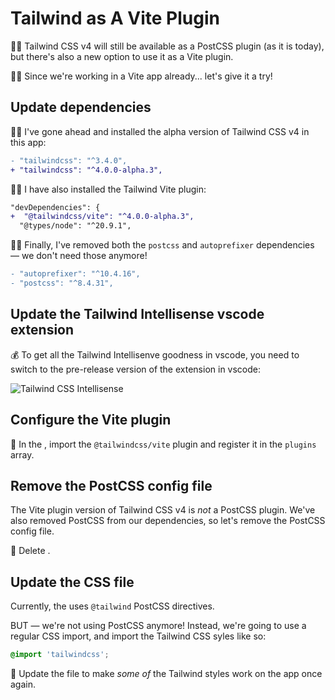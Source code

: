 # Tailwind as A Vite Plugin

👨‍💼 Tailwind CSS v4 will still be available as a PostCSS plugin (as it is today), but there's also a new option to use it as a Vite plugin.

👨‍💼 Since we're working in a Vite app already... let's give it a try!

## Update dependencies

🧝‍♂️ I've gone ahead and installed the alpha version of Tailwind CSS v4 in this app:

```diff filename=package.json
- "tailwindcss": "^3.4.0",
+ "tailwindcss": "^4.0.0-alpha.3",
```

🧝‍♂️ I have also installed the Tailwind Vite plugin:

```diff filename=package.json
"devDependencies": {
+  "@tailwindcss/vite": "^4.0.0-alpha.3",
  "@types/node": "^20.9.1",
```

🧝‍♂️ Finally, I've removed both the `postcss` and `autoprefixer` dependencies — we don't need those anymore!

```diff filename=package.json
- "autoprefixer": "^10.4.16",
- "postcss": "^8.4.31",
```

## Update the Tailwind Intellisense vscode extension

💰 To get all the Tailwind Intellisenve goodness in vscode, you need to switch to the pre-release version of the extension in vscode:

![Tailwind CSS Intellisense](/tailwind-intellisense.png)

## Configure the Vite plugin

🐨 In the <InlineFile file='vite.config.ts' />, import the `@tailwindcss/vite` plugin and register it in the `plugins` array.

## Remove the PostCSS config file

The Vite plugin version of Tailwind CSS v4 is _not_ a PostCSS plugin. We've also removed PostCSS from our dependencies, so let's remove the PostCSS config file.

🐨 Delete <InlineFile file='postcss.config.mjs' />.

## Update the CSS file

Currently, the <InlineFile file='src/styles/tailwind.css' /> uses `@tailwind` PostCSS directives.

BUT — we're not using PostCSS anymore! Instead, we're going to use a regular CSS import, and import the Tailwind CSS syles like so:

```css filename=src/styles/tailwind.css
@import 'tailwindcss';
```

🐨 Update the <InlineFile file='src/styles/tailwind.css' /> file to make _some of_ the Tailwind styles work on the app once again.
